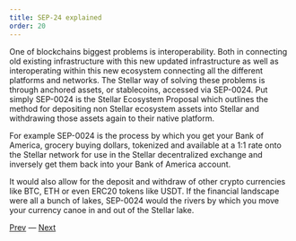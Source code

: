 ```yaml
---
title: SEP-24 explained
order: 20
---
```


One of blockchains biggest problems is interoperability. Both in connecting old existing infrastructure with this new updated infrastructure as well as interoperating within this new ecosystem connecting all the different platforms and networks. The Stellar way of solving these problems is through anchored assets, or stablecoins, accessed via SEP-0024. Put simply SEP-0024 is the Stellar Ecosystem Proposal which outlines the method for depositing non Stellar ecosystem assets into Stellar and withdrawing those assets again to their native platform.

For example SEP-0024 is the process by which you get your Bank of America, grocery buying dollars, tokenized and available at a 1:1 rate onto the Stellar network for use in the Stellar decentralized exchange and inversely get them back into your Bank of America account.

It would also allow for the deposit and withdraw of other crypto currencies like BTC, ETH or even ERC20 tokens like USDT. If the financial landscape were all a bunch of lakes, SEP-0024 would the rivers by which you move your currency canoe in and out of the Stellar lake.

[Prev][1] — [Next][2]

[1]:	/4%20SEP-0024%20%E2%80%93%20Make%20Use%20of%20Anchors/0%20Intro.md
[2]:	/4%20SEP-0024%20%E2%80%93%20Make%20Use%20of%20Anchors/2%20Setup%20for%20Anchored%20Assets.md
